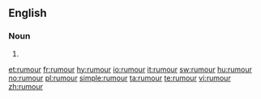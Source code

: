 ==English==

===Noun===
{{en-noun|rumours|-}}

# {{alternative spelling of|[[rumor]]}}

[[et:rumour]]
[[fr:rumour]]
[[hy:rumour]]
[[io:rumour]]
[[it:rumour]]
[[sw:rumour]]
[[hu:rumour]]
[[no:rumour]]
[[pl:rumour]]
[[simple:rumour]]
[[ta:rumour]]
[[te:rumour]]
[[vi:rumour]]
[[zh:rumour]]
